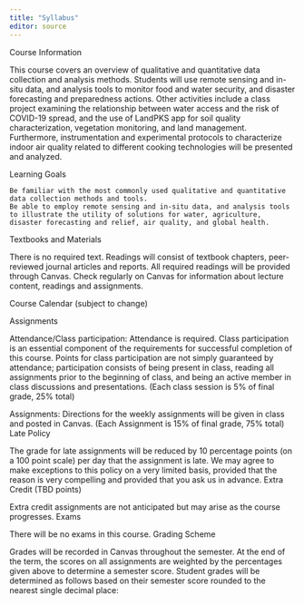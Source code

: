 ```yaml
---
title: "Syllabus"
editor: source
---
```


Course Information

This course covers an overview of qualitative and quantitative data collection and analysis methods. Students will use remote sensing and in-situ data, and analysis tools to monitor food and water security, and disaster forecasting and preparedness actions. Other activities include a class project examining the relationship between water access and the risk of COVID-19 spread, and the use of LandPKS app for soil quality characterization, vegetation monitoring, and land management. Furthermore, instrumentation and experimental protocols to characterize indoor air quality related to different cooking technologies will be presented and analyzed.

 
Learning Goals

    Be familiar with the most commonly used qualitative and quantitative data collection methods and tools.
    Be able to employ remote sensing and in-situ data, and analysis tools to illustrate the utility of solutions for water, agriculture, disaster forecasting and relief, air quality, and global health.

Textbooks and Materials

There is no required text. Readings will consist of textbook chapters, peer-reviewed journal articles and reports. All required readings will be provided through Canvas. Check regularly on Canvas for information about lecture content, readings and assignments.

Course Calendar (subject to change)

Assignments

Attendance/Class participation: Attendance is required. Class participation is an essential component of the requirements for successful completion of this course. Points for class participation are not simply guaranteed by attendance; participation consists of being present in class, reading all assignments prior to the beginning of class, and being an active member in class discussions and presentations. (Each class session is 5% of final grade, 25% total)

Assignments: Directions for the weekly assignments will be given in class and posted in Canvas. (Each Assignment is 15% of final grade, 75% total)
Late Policy

The grade for late assignments will be reduced by 10 percentage points (on a 100 point scale) per day that the assignment is late. We may agree to make exceptions to this policy on a very limited basis, provided that the reason is very compelling and provided that you ask us in advance.
Extra Credit (TBD points)

Extra credit assignments are not anticipated but may arise as the course progresses. 
Exams

There will be no exams in this course. 
Grading Scheme

Grades will be recorded in Canvas throughout the semester. At the end of the term, the scores on all assignments are weighted by the percentages given above to determine a semester score. Student grades will be determined as follows based on their semester score rounded to the nearest single decimal place:
